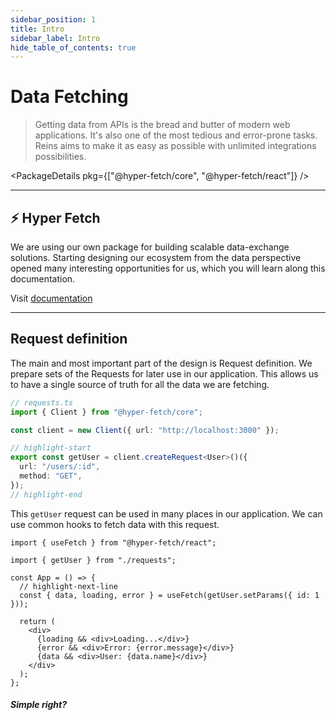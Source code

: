 ```yaml
---
sidebar_position: 1
title: Intro
sidebar_label: Intro
hide_table_of_contents: true
---
```



# Data Fetching

> Getting data from APIs is the bread and butter of modern web applications. It's also one of the most tedious and
> error-prone tasks. Reins aims to make it as easy as possible with unlimited integrations possibilities.

<PackageDetails pkg={["@hyper-fetch/core", "@hyper-fetch/react"]} />

---

## ⚡ Hyper Fetch

We are using our own package for building scalable data-exchange solutions. Starting designing our ecosystem from the
data perspective opened many interesting opportunities for us, which you will learn along this documentation.

Visit [documentation](https://hyperfetch.bettertyped.com/)

---

## Request definition

The main and most important part of the design is Request definition. We prepare sets of the Requests for later use in
our application. This allows us to have a single source of truth for all the data we are fetching.

```ts
// requests.ts
import { Client } from "@hyper-fetch/core";

const client = new Client({ url: "http://localhost:3000" });

// highlight-start
export const getUser = client.createRequest<User>()({
  url: "/users/:id",
  method: "GET",
});
// highlight-end
```

This `getUser` request can be used in many places in our application. We can use common hooks to fetch data with this
request.

```tsx
import { useFetch } from "@hyper-fetch/react";

import { getUser } from "./requests";

const App = () => {
  // highlight-next-line
  const { data, loading, error } = useFetch(getUser.setParams({ id: 1 }));

  return (
    <div>
      {loading && <div>Loading...</div>}
      {error && <div>Error: {error.message}</div>}
      {data && <div>User: {data.name}</div>}
    </div>
  );
};
```

##### Simple right?
